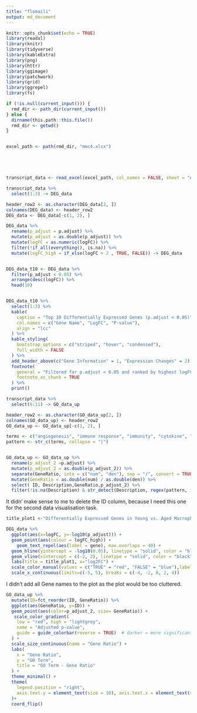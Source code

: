 ```yaml
---
title: "flomaili"
output: md_document
---
```


```r

knitr::opts_chunk$set(echo = TRUE)
library(readxl)
library(knitr)
library(tidyverse)
library(kableExtra)
library(png)
library(httr)
library(ggimage)
library(patchwork)  
library(grid)
library(ggrepel)
library(fs)

if (!is.null(current_input())) {
  rmd_dir <- path_dir(current_input())
} else {
  dirname(this.path::this.file())
  rmd_dir <- getwd()
}


excel_path <- path(rmd_dir, "mmc4.xlsx")





transcript_data <- read_excel(excel_path, col_names = FALSE, sheet = "Aged vs Young Macrophages")

```

```r

transcript_data %>%
  select(1:3) -> DEG_data

header_row2 <- as.character(DEG_data[2, ])
colnames(DEG_data) <- header_row2
DEG_data <- DEG_data[-c(1, 2), ]

DEG_data %>% 
  rename(p_adjust = p.adjust) %>%
  mutate(p_adjust = as.double(p_adjust)) %>%
  mutate(logFC = as.numeric(logFC)) %>%
  filter(!if_all(everything(), is.na)) %>%
  mutate(logFC_high = if_else(logFC > 2 , TRUE, FALSE)) -> DEG_data


DEG_data_t10 <- DEG_data %>%
  filter(p_adjust < 0.05) %>%      
  arrange(desc(logFC)) %>%        
  head(10) 


DEG_data_t10 %>%
  select(1:3) %>%
  kable(
    caption = "Top 10 Differentially Expressed Genes (p.adjust < 0.05)",
    col.names = c("Gene Name", "LogFC", "P-value"),
    align = "lcc" 
  ) %>%
  kable_styling(
    bootstrap_options = c("striped", "hover", "condensed"),
    full_width = FALSE
  ) %>%
  add_header_above(c("Gene Information" = 1, "Expression Changes" = 2)) %>% 
  footnote(
    general = "Filtered for p.adjust < 0.05 and ranked by highest logFC. LogFC > 0 indicates upregulation.",
    footnote_as_chunk = TRUE
  ) %>%
  print()
```
```r
transcript_data %>%
  select(6:11) -> GO_data_up

header_row2 <- as.character(GO_data_up[2, ])
colnames(GO_data_up) <- header_row2
GO_data_up <- GO_data_up[-c(1, 2), ]

terms <- c("angiogenesis", "immune response", "immunity", "cytokine", "vasculature", "wound", "inflammatory response", "chemokine", "lymphatic", "lymphocyte", "macrophage", "monocyte")
pattern <- str_c(terms, collapse = "|")


GO_data_up <- GO_data_up %>%
  rename(p_adjust_2 =p.adjust) %>%
  mutate(p_adjust_2 = as.double(p_adjust_2)) %>%
  separate(GeneRatio, into = c("num", "den"), sep = "/", convert = TRUE) %>%
  mutate(GeneRatio = as.double(num) / as.double(den)) %>%
  select( ID, Description,GeneRatio,p_adjust_2) %>%
  filter(!is.na(Description) & str_detect(Description, regex(pattern, ignore_case = TRUE)))
```
It didn' make sense to me to delete the ID column, because I need this one for the second data visualisation task.
```r
title_plot1 <-"Differentially Expressed Genes in Young vs. Aged Macrophages"

DEG_data %>%
  ggplot(aes(x=logFC, y=-log10(p_adjust))) +
  geom_point(aes(colour = logFC_high)) +
    geom_text_repel(aes(label = gene), max.overlaps = 40) +
  geom_hline(yintercept = -log10(0.05), linetype = "solid", color = "black") +
  geom_vline(xintercept = c(-2, 2), linetype = "solid", color = "black") +
  labs(title = title_plot1, x="log2FC") +
  scale_color_manual(values = c("TRUE" = "red", "FALSE" = "blue"),labels = c("TRUE" = "log2FC>2", "FALSE" = "log2FC<=2"),name = "logFC Status")+
  scale_x_continuous(limits=c(-5, 5), breaks = c(-4, -2, 0, 2, 4))

```
I didn't add all Gene names to the plot as the plot would be too cluttered.
```r

GO_data_up %>%
  mutate(ID=fct_reorder(ID, GeneRatio)) %>%
  ggplot(aes(GeneRatio, y=ID)) +
  geom_point(aes(color=p_adjust_2, size= GeneRatio)) +
   scale_color_gradient(
    low = "red", high = "lightgrey",
    name = "Adjusted p-value",
    guide = guide_colorbar(reverse = TRUE)  # darker = more significant
  ) +
  scale_size_continuous(name = "Gene Ratio") +
  labs(
    x = "Gene Ratio",
    y = "GO Term",
    title = "GO Term - Gene Ratio"
  ) +
  theme_minimal() +
  theme(
    legend.position = "right",
    axis.text.y = element_text(size = 10), axis.text.x = element_text(size = 4,angle = 90, vjust = 0.5, hjust = 1), plot.title = element_text(size = 20)
  )+
  coord_flip()
  

```

